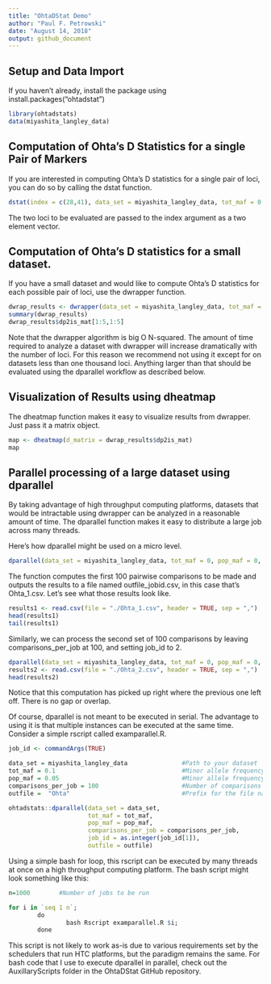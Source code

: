 ```yaml
---
title: "OhtaDStat Demo"
author: "Paul F. Petrowski"
date: "August 14, 2018"
output: github_document
---
```


## Setup and Data Import
If you haven't already, install the package using install.packages("ohtadstat")
```r
library(ohtadstats)
data(miyashita_langley_data)
```

## Computation of Ohta's D Statistics for a single Pair of Markers
If you are interested in computing Ohta's D statistics for a single pair of loci, you can do so by calling the dstat function.
```r
dstat(index = c(28,41), data_set = miyashita_langley_data, tot_maf = 0.05, pop_maf = 0.01)
```

The two loci to be evaluated are passed to the index argument as a two element vector.


## Computation of Ohta's D statistics for a small dataset.
If you have a small dataset and would like to compute Ohta's D statistics for each possible pair of loci, use the dwrapper function.
```r
dwrap_results <- dwrapper(data_set = miyashita_langley_data, tot_maf = 0.00, pop_maf = 0.00)
summary(dwrap_results)
dwrap_results$dp2is_mat[1:5,1:5]
```

Note that the dwrapper algorithm is big O N-squared. The amount of time required to analyze a dataset with dwrapper will increase dramatically with the number of loci. For this reason we recommend not using it except for on datasets less than one thousand loci.
Anything larger than that should be evaluated using the dparallel workflow as described below.

## Visualization of Results using dheatmap
The dheatmap function makes it easy to visualize results from dwrapper. Just pass it a matrix object.

```r
map <- dheatmap(d_matrix = dwrap_results$dp2is_mat)
map
```


## Parallel processing of a large dataset using dparallel ##

By taking advantage of high throughput computing platforms, datasets that would be intractable using dwrapper can be analyzed in a reasonable amount of time.
The dparallel function makes it easy to distribute a large job across many threads. \n

Here's how dparallel might be used on a micro level.

```r
dparallel(data_set = miyashita_langley_data, tot_maf = 0, pop_maf = 0, comparisons_per_job = 100, job_id = 1, outfile = "Ohta")
```

The function computes the first 100 pairwise comparisons to be made and outputs the results to a file named outfile_jobid.csv, in this case that's Ohta_1.csv.
Let's see what those results look like.

```r
results1 <- read.csv(file = "./Ohta_1.csv", header = TRUE, sep = ",")
head(results1)
tail(results1)
```

Similarly, we can process the second set of 100 comparisons by leaving comparisons_per_job at 100, and setting job_id to 2.

```r
dparallel(data_set = miyashita_langley_data, tot_maf = 0, pop_maf = 0, comparisons_per_job = 100, job_id = 2, outfile = "Ohta")
results2 <- read.csv(file = "./Ohta_2.csv", header = TRUE, sep = ",")
head(results2)
```

Notice that this computation has picked up right where the previous one left off. There is no gap or overlap. \n

Of course, dparallel is not meant to be executed in serial. The advantage to using it is that multiple instances can be executed at the same time.
Consider a simple rscript called examparallel.R.

```r
job_id <- commandArgs(TRUE)

data_set = miyashita_langley_data               #Path to your dataset
tot_maf = 0.1                                   #Minor allele frequency threshold for the total population
pop_maf = 0.05                                  #Minor allele frequency you would like to use for subpopulations
comparisons_per_job = 100                       #Number of comparisons each job will perform
outfile =  "Ohta"                               #Prefix for the file name that results will be written to. Do not include extension. Default is "ohta", which will 

ohtadstats::dparallel(data_set = data_set,
                      tot_maf = tot_maf,
                      pop_maf = pop_maf,
                      comparisons_per_job = comparisons_per_job,
                      job_id = as.integer(job_id[1]),
                      outfile = outfile)
```


Using a simple bash for loop, this rscript can be executed by many threads at once on a high throughput computing platform. The bash script
might look something like this:

```r
n=1000        #Number of jobs to be run

for i in `seq 1 n`;
        do
                bash Rscript examparallel.R $i;
        done
```


This script is not likely to work as-is due to various requirements set by the schedulers that run HTC platforms, but the paradigm remains the same.
For bash code that I use to execute dparallel in parallel, check out the AuxillaryScripts folder in the OhtaDStat GitHub repository. 

